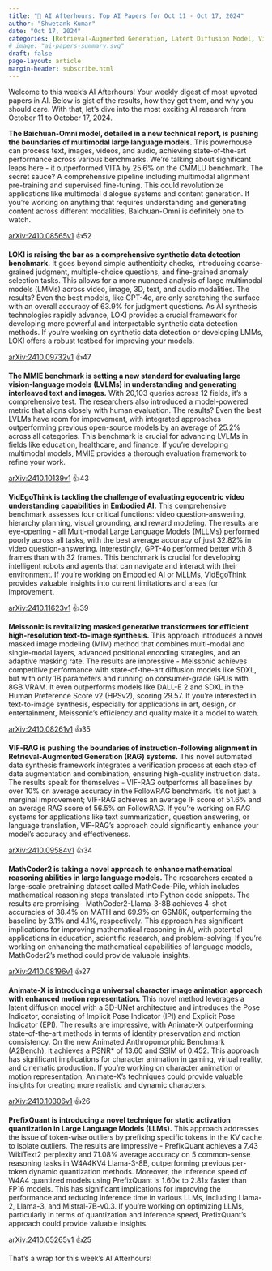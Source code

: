 ```yaml
---
title: "🌙 AI Afterhours: Top AI Papers for Oct 11 - Oct 17, 2024"
author: "Shwetank Kumar"
date: "Oct 17, 2024"
categories: [Retrieval-Augmented Generation, Latent Diffusion Model, Vision-Language Models, Synthetic Data Detection, Multimodal_Language_Models, Embodied AI, Large Language Models, Text-to-Image Synthesis, Natural Language Processing]
# image: "ai-papers-summary.svg"
draft: false
page-layout: article
margin-header: subscribe.html
---
```


Welcome to this week's AI Afterhours! Your weekly digest of most upvoted papers in AI. Below is gist of the results, how they got them, and why you should care. With that, let's dive into the most exciting AI research from October 11 to October 17, 2024.

**The Baichuan-Omni model, detailed in a new technical report, is pushing the boundaries of multimodal large language models.** This powerhouse can process text, images, videos, and audio, achieving state-of-the-art performance across various benchmarks. We're talking about significant leaps here - it outperformed VITA by 25.6% on the CMMLU benchmark. The secret sauce? A comprehensive pipeline including multimodal alignment pre-training and supervised fine-tuning. This could revolutionize applications like multimodal dialogue systems and content generation. If you're working on anything that requires understanding and generating content across different modalities, Baichuan-Omni is definitely one to watch.

[arXiv:2410.08565v1](https://arxiv.org/pdf/2410.08565v1) 👍52

**LOKI is raising the bar as a comprehensive synthetic data detection benchmark.** It goes beyond simple authenticity checks, introducing coarse-grained judgment, multiple-choice questions, and fine-grained anomaly selection tasks. This allows for a more nuanced analysis of large multimodal models (LMMs) across video, image, 3D, text, and audio modalities. The results? Even the best models, like GPT-4o, are only scratching the surface with an overall accuracy of 63.9% for judgment questions. As AI synthesis technologies rapidly advance, LOKI provides a crucial framework for developing more powerful and interpretable synthetic data detection methods. If you're working on synthetic data detection or developing LMMs, LOKI offers a robust testbed for improving your models.

[arXiv:2410.09732v1](https://arxiv.org/pdf/2410.09732v1) 👍47

**The MMIE benchmark is setting a new standard for evaluating large vision-language models (LVLMs) in understanding and generating interleaved text and images.** With 20,103 queries across 12 fields, it's a comprehensive test. The researchers also introduced a model-powered metric that aligns closely with human evaluation. The results? Even the best LVLMs have room for improvement, with integrated approaches outperforming previous open-source models by an average of 25.2% across all categories. This benchmark is crucial for advancing LVLMs in fields like education, healthcare, and finance. If you're developing multimodal models, MMIE provides a thorough evaluation framework to refine your work.

[arXiv:2410.10139v1](https://arxiv.org/pdf/2410.10139v1) 👍43

**VidEgoThink is tackling the challenge of evaluating egocentric video understanding capabilities in Embodied AI.** This comprehensive benchmark assesses four critical functions: video question-answering, hierarchy planning, visual grounding, and reward modeling. The results are eye-opening - all Multi-modal Large Language Models (MLLMs) performed poorly across all tasks, with the best average accuracy of just 32.82% in video question-answering. Interestingly, GPT-4o performed better with 8 frames than with 32 frames. This benchmark is crucial for developing intelligent robots and agents that can navigate and interact with their environment. If you're working on Embodied AI or MLLMs, VidEgoThink provides valuable insights into current limitations and areas for improvement.

[arXiv:2410.11623v1](https://arxiv.org/pdf/2410.11623v1) 👍39

**Meissonic is revitalizing masked generative transformers for efficient high-resolution text-to-image synthesis.** This approach introduces a novel masked image modeling (MIM) method that combines multi-modal and single-modal layers, advanced positional encoding strategies, and an adaptive masking rate. The results are impressive - Meissonic achieves competitive performance with state-of-the-art diffusion models like SDXL, but with only 1B parameters and running on consumer-grade GPUs with 8GB VRAM. It even outperforms models like DALL-E 2 and SDXL in the Human Preference Score v2 (HPSv2), scoring 29.57. If you're interested in text-to-image synthesis, especially for applications in art, design, or entertainment, Meissonic's efficiency and quality make it a model to watch.

[arXiv:2410.08261v1](https://arxiv.org/pdf/2410.08261v1) 👍35

**VIF-RAG is pushing the boundaries of instruction-following alignment in Retrieval-Augmented Generation (RAG) systems.** This novel automated data synthesis framework integrates a verification process at each step of data augmentation and combination, ensuring high-quality instruction data. The results speak for themselves - VIF-RAG outperforms all baselines by over 10% on average accuracy in the FollowRAG benchmark. It's not just a marginal improvement; VIF-RAG achieves an average IF score of 51.6% and an average RAG score of 56.5% on FollowRAG. If you're working on RAG systems for applications like text summarization, question answering, or language translation, VIF-RAG's approach could significantly enhance your model's accuracy and effectiveness.

[arXiv:2410.09584v1](https://arxiv.org/pdf/2410.09584v1) 👍34

**MathCoder2 is taking a novel approach to enhance mathematical reasoning abilities in large language models.** The researchers created a large-scale pretraining dataset called MathCode-Pile, which includes mathematical reasoning steps translated into Python code snippets. The results are promising - MathCoder2-Llama-3-8B achieves 4-shot accuracies of 38.4% on MATH and 69.9% on GSM8K, outperforming the baseline by 3.1% and 4.1%, respectively. This approach has significant implications for improving mathematical reasoning in AI, with potential applications in education, scientific research, and problem-solving. If you're working on enhancing the mathematical capabilities of language models, MathCoder2's method could provide valuable insights.

[arXiv:2410.08196v1](https://arxiv.org/pdf/2410.08196v1) 👍27

**Animate-X is introducing a universal character image animation approach with enhanced motion representation.** This novel method leverages a latent diffusion model with a 3D-UNet architecture and introduces the Pose Indicator, consisting of Implicit Pose Indicator (IPI) and Explicit Pose Indicator (EPI). The results are impressive, with Animate-X outperforming state-of-the-art methods in terms of identity preservation and motion consistency. On the new Animated Anthropomorphic Benchmark (A2Bench), it achieves a PSNR* of 13.60 and SSIM of 0.452. This approach has significant implications for character animation in gaming, virtual reality, and cinematic production. If you're working on character animation or motion representation, Animate-X's techniques could provide valuable insights for creating more realistic and dynamic characters.

[arXiv:2410.10306v1](https://arxiv.org/pdf/2410.10306v1) 👍26

**PrefixQuant is introducing a novel technique for static activation quantization in Large Language Models (LLMs).** This approach addresses the issue of token-wise outliers by prefixing specific tokens in the KV cache to isolate outliers. The results are impressive - PrefixQuant achieves a 7.43 WikiText2 perplexity and 71.08% average accuracy on 5 common-sense reasoning tasks in W4A4KV4 Llama-3-8B, outperforming previous per-token dynamic quantization methods. Moreover, the inference speed of W4A4 quantized models using PrefixQuant is 1.60× to 2.81× faster than FP16 models. This has significant implications for improving the performance and reducing inference time in various LLMs, including Llama-2, Llama-3, and Mistral-7B-v0.3. If you're working on optimizing LLMs, particularly in terms of quantization and inference speed, PrefixQuant's approach could provide valuable insights.

[arXiv:2410.05265v1](https://arxiv.org/pdf/2410.05265v1) 👍25

That's a wrap for this week's AI Afterhours! 